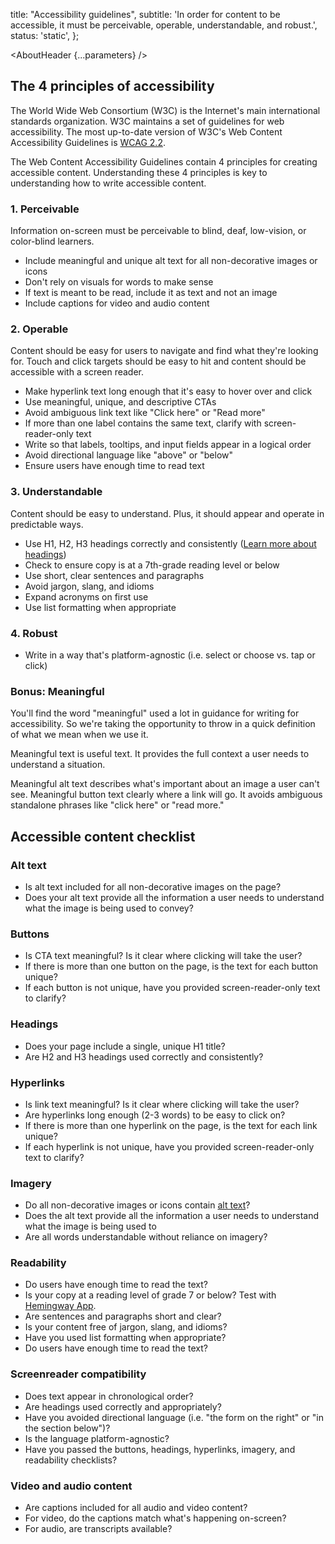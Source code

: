 


  title: "Accessibility guidelines",
  subtitle: 'In order for content to be accessible, it must be perceivable, operable, understandable, and robust.',
  status: 'static',
};

<Meta title="UX Writing/Accessibility guidelines" />

<AboutHeader {...parameters} />

## The 4 principles of accessibility

The World Wide Web Consortium (W3C) is the Internet's main international standards organization. W3C maintains a set of guidelines for web accessibility. The most up-to-date version of W3C's Web Content Accessibility Guidelines is [WCAG 2.2](https://www.w3.org/TR/WCAG22/).

The Web Content Accessibility Guidelines contain 4 principles for creating accessible content. Understanding these 4 principles is key to understanding how to write accessible content.

### 1. Perceivable

Information on-screen must be perceivable to blind, deaf, low-vision, or color-blind learners.

- Include meaningful and unique alt text for all non-decorative images or icons
- Don't rely on visuals for words to make sense
- If text is meant to be read, include it as text and not an image
- Include captions for video and audio content

### 2. Operable

Content should be easy for users to navigate and find what they're looking for. Touch and click targets should be easy to hit and content should be accessible with a screen reader.

- Make hyperlink text long enough that it's easy to hover over and click
- Use meaningful, unique, and descriptive CTAs
- Avoid ambiguous link text like "Click here" or "Read more"
- If more than one label contains the same text, clarify with screen-reader-only text
- Write so that labels, tooltips, and input fields appear in a logical order
- Avoid directional language like "above" or "below"
- Ensure users have enough time to read text

### 3. Understandable

Content should be easy to understand. Plus, it should appear and operate in predictable ways.

- Use H1, H2, H3 headings correctly and consistently ([Learn more about headings](https://www.notion.so/Headings-be907c4d24c84dffb970cedc3ee54936))
- Check to ensure copy is at a 7th-grade reading level or below
- Use short, clear sentences and paragraphs
- Avoid jargon, slang, and idioms
- Expand acronyms on first use
- Use list formatting when appropriate

### 4. Robust

- Write in a way that's platform-agnostic (i.e. select or choose vs. tap or click)

### Bonus: Meaningful

You'll find the word "meaningful" used a lot in guidance for writing for accessibility. So we're taking the opportunity to throw in a quick definition of what we mean when we use it.

Meaningful text is useful text. It provides the full context a user needs to understand a situation.

Meaningful alt text describes what's important about an image a user can't see. Meaningful button text clearly where a link will go. It avoids ambiguous standalone phrases like "click here" or "read more."

## Accessible content checklist

### Alt text
- Is alt text included for all non-decorative images on the page?
- Does your alt text provide all the information a user needs to understand what the image is being used to convey?

### Buttons
- Is CTA text meaningful? Is it clear where clicking will take the user?
- If there is more than one button on the page, is the text for each button unique?
- If each button is not unique, have you provided screen-reader-only text to clarify?

### Headings
- Does your page include a single, unique H1 title?
- Are H2 and H3 headings used correctly and consistently?



### Hyperlinks
- Is link text meaningful? Is it clear where clicking will take the user?
- Are hyperlinks long enough (2-3 words) to be easy to click on?
- If there is more than one hyperlink on the page, is the text for each link unique?
- If each hyperlink is not unique, have you provided screen-reader-only text to clarify?


### Imagery
- Do all non-decorative images or icons contain [alt text](https://skillsoftdev.atlassian.net/wiki/spaces/265f8fcabee0479ea6841c6b0b7e2171/pages/4440883349/Alternate+alt+text)?
- Does the alt text provide all the information a user needs to understand what the image is being used to
- Are all words understandable without reliance on imagery?


### Readability
- Do users have enough time to read the text?
- Is your copy at a reading level of grade 7 or below? Test with [Hemingway App](https://hemingwayapp.com).
- Are sentences and paragraphs short and clear?
- Is your content free of jargon, slang, and idioms?
- Have you used list formatting when appropriate?
- Do users have enough time to read the text?

### Screenreader compatibility
- Does text appear in chronological order?
- Are headings used correctly and appropriately?
- Have you avoided directional language (i.e. "the form on the right" or "in the section below")?
- Is the language platform-agnostic?
- Have you passed the buttons, headings, hyperlinks, imagery, and readability checklists?


### Video and audio content
- Are captions included for all audio and video content?
- For video, do the captions match what's happening on-screen?
- For audio, are transcripts available?
